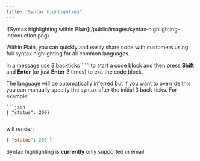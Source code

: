 ```yaml
---
title: 'Syntax highlighting'
---
```


<Frame>
  ![Syntax highlighting within Plain](/public/images/syntax-highlighting-introduction.png)
</Frame>

Within Plain, you can quickly and easily share code with customers using full syntax highlighting for all common languages.

In a message use 3 backticks ` ``` ` to start a code block and then press **Shift** and **Enter** (or just **Enter** 3 times) to exit the code block.

The language will be automatically inferred but if you want to override this you can manually specify the syntax after the initial 3 back-ticks. For example:

````
```json
{ "status": 200}
```
````

will render:

```json
{ "status": 200 }
```

<Warning>Syntax highlighting is **currently** only supported in email.</Warning>
